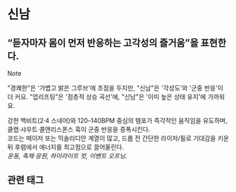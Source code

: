 
# 신남

## “듣자마자 몸이 먼저 반응하는 고각성의 즐거움”을 표현한다.  

> [!NOTE]
>
> "경쾌한"은 '가볍고 밝은 그루브'에 초점을 두지만, "신남"은 '각성도'와 '군중 반응'이 더 커요. "업리프팅"은 '점층적 상승 곡선'에, "신남"은 '이미 높은 상태 유지'에 가까워요.

강한 백비트(2·4 스네어)와 120–140BPM 중심의 템포가 즉각적인 움직임을 유도하며, 클랩·샤우트·콜앤리스폰스 훅이 군중 반응을 증폭시킨다.  
코드는 메이저 또는 믹솔리디안 계열이 많고, 드롭 전 간단한 라이저/필로 기대감을 키운 뒤 후렴에서 에너지를 최고점으로 끌어올린다.  
*운동, 축제·응원, 하이라이트 컷, 이벤트 오프닝.*

## 관련 태그
<Cards>
  <Cards.Card title="파티" href="./party" />
  <Cards.Card title="에너제틱/에너지 넘치는" href="./energetic" />
  <Cards.Card title="쾌활한" href="../warm/cheerful" />
</Cards>